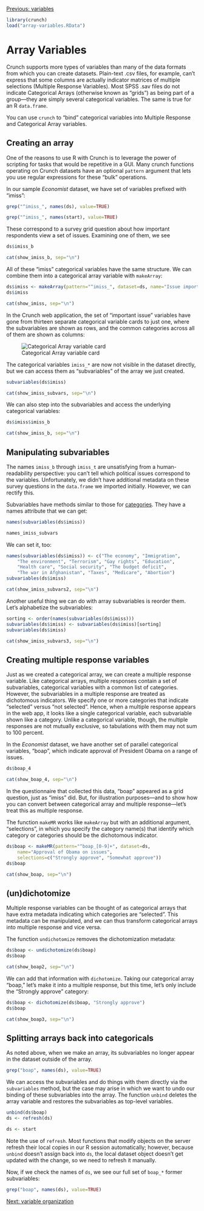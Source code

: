 <!--
%\VignetteEngine{knitr::knitr}
%\VignetteIndexEntry{Array Variables}
-->

[Previous: variables](variables.html)


```r
library(crunch)
load("array-variables.RData")
```
# Array Variables

Crunch supports more types of variables than many of the data formats from which you can create datasets. Plain-text .csv files, for example, can't express that some columns are actually indicator matrices of multiple selections (Multiple Response Variables). Most SPSS .sav files do not indicate Categorical Arrays (otherwise known as "grids") as being part of a group---they are simply several categorical variables. The same is true for an R `data.frame`.

You can use `crunch` to "bind" categorical variables into Multiple Response and Categorical Array variables.

## Creating an array

One of the reasons to use R with Crunch is to leverage the power of scripting for tasks that would be repetitive in a GUI. Many crunch functions operating on Crunch datasets have an optional `pattern` argument that lets you use regular expressions for these "bulk" operations.

In our sample _Economist_ dataset, we have set of variables prefixed with "imiss":

```r
grep("^imiss_", names(ds), value=TRUE)
```
```r
grep("^imiss_", names(start), value=TRUE)
```

These correspond to a survey grid question about how important respondents view a set of issues. Examining one of them, we see

```r
ds$imiss_b
```
```r
cat(show_imiss_b, sep="\n")
```

All of these "imiss" categorical variables have the same structure. We can combine them into a categorical array variable with `makeArray`:

```r
ds$imiss <- makeArray(pattern="^imiss_", dataset=ds, name="Issue importance")
ds$imiss
```
```r
cat(show_imiss, sep="\n")
```

In the Crunch web application, the set of "important issue" variables have gone from thirteen separate categorical variable cards to just one, where the subvariables are shown as rows, and the common categories across all of them are shown as columns:

![Categorical Array variable card](array-card.png)

The categorical variables `imiss_*` are now not visible in the dataset directly, but we can access them as "subvariables" of the array we just created.

```r
subvariables(ds$imiss)
```
```r
cat(show_imiss_subvars, sep="\n")
```

We can also step into the subvariables and access the underlying categorical variables:

```r
ds$imiss$imiss_b
```
```r
cat(show_imiss_b, sep="\n")
```

## Manipulating subvariables

The names `imiss_b` through `imiss_t` are unsatisfying from a human-readability perspective: you can't tell which political issues correspond to the variables. Unfortunately, we didn't have additional metadata on these survey questions in the `data.frame` we imported initially. However, we can rectify this.

Subvariables have methods similar to those for [categories](variables.html). They have a names attribute that we can get:

```r
names(subvariables(ds$imiss))
```
```r
names_imiss_subvars
```

We can set it, too:

```r
names(subvariables(ds$imiss)) <- c("The economy", "Immigration",
    "The environment", "Terrorism", "Gay rights", "Education",
    "Health care", "Social security", "The budget deficit",
    "The war in Afghanistan", "Taxes", "Medicare", "Abortion")
subvariables(ds$imiss)
```
```r
cat(show_imiss_subvars2, sep="\n")
```

Another useful thing we can do with array subvariables is reorder them. Let's alphabetize the subvariables:

```r
sorting <- order(names(subvariables(ds$imiss)))
subvariables(ds$imiss) <- subvariables(ds$imiss)[sorting]
subvariables(ds$imiss)
```
```r
cat(show_imiss_subvars3, sep="\n")
```

## Creating multiple response variables

Just as we created a categorical array, we can create a multiple response variable. Like categorical arrays, multiple responses contain a set of subvariables, categorical variables with a common list of categories. However, the subvariables in a multiple response are treated as dichotomous indicators. We specify one or more categories that indicate "selected" versus "not selected". Hence, when a multiple response appears in the web app, it looks like a single categorical variable, each subvariable shown like a category. Unlike a categorical variable, though, the multiple responses are not mutually exclusive, so tabulations with them may not sum to 100 percent.

In the _Economist_ dataset, we have another set of parallel categorical variables, "boap", which indicate approval of President Obama on a range of issues.

```r
ds$boap_4
```
```r
cat(show_boap_4, sep="\n")
```

In the questionnaire that collected this data, "boap" appeared as a grid question, just as "imiss" did. But, for illustration purposes---and to show how you can convert between categorical array and multiple response---let's treat this as multiple response.

The function `makeMR` works like `makeArray` but with an additional argument, "selections", in which you specify the category name(s) that identify which category or categories should be the dichotomous indicator.

```r
ds$boap <- makeMR(pattern="^boap_[0-9]+", dataset=ds,
    name="Approval of Obama on issues",
    selections=c("Strongly approve", "Somewhat approve"))
ds$boap
```
```r
cat(show_boap, sep="\n")
```

## (un)dichotomize

Multiple response variables can be thought of as categorical arrays that have extra metadata indicating which categories are "selected". This metadata can be manipulated, and we can thus transform categorical arrays into multiple response and vice versa.

The function `undichotomize` removes the dichotomization metadata:

```r
ds$boap <- undichotomize(ds$boap)
ds$boap
```
```r
cat(show_boap2, sep="\n")
```

We can add that information with `dichotomize`. Taking our categorical array "boap," let's make it into a multiple response, but this time, let's only include the "Strongly approve" category:

```r
ds$boap <- dichotomize(ds$boap, "Strongly approve")
ds$boap
```
```r
cat(show_boap3, sep="\n")
```

## Splitting arrays back into categoricals

As noted above, when we make an array, its subvariables no longer appear in the dataset outside of the array.

```r
grep("boap", names(ds), value=TRUE)
```

We can access the subvariables and do things with them directly via the `subvariables` method, but the case may arise in which we want to undo our binding of these subvariables into the array. The function `unbind` deletes the array variable and restores the subvariables as top-level variables.

```r
unbind(ds$boap)
ds <- refresh(ds)
```
```r
ds <- start
```

Note the use of `refresh`. Most functions that modify objects on the server refresh their local copies in our R session automatically; however, because `unbind` doesn't assign back into `ds`, the local dataset object doesn't get updated with the change, so we need to refresh it manually.

Now, if we check the names of `ds`, we see our full set of `boap_*` former subvariables:

```r
grep("boap", names(ds), value=TRUE)
```

[Next: variable organization](variable-order.html)
